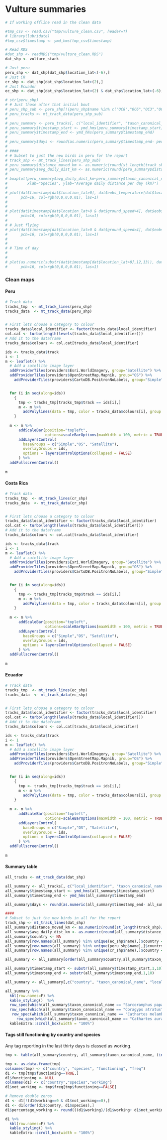
# Vulture summaries

```r
# If working offline read in the clean data

#tmp_csv <- read.csv("tmp/vulture_clean.csv", header=T)
# library(lubridate)
#tmp_csv$timestamp <- ymd_hms(tmp_csv$timestamp)

# Read RDS
#dat_shp <- readRDS("tmp/vulture_clean.RDS")
dat_shp <- vulture_stack

# Just peru
peru_shp <- dat_shp[dat_shp$location_lat<(-6),]
# Just CR
cr_shp <- dat_shp[dat_shp$location_lat>(2),]
# Just Ecuador
ec_shp <- dat_shp[dat_shp$location_lat<(2) & dat_shp$location_lat>(-6),]

# str(peru_shp)
# # Just those after that initial bout
# peru_shp_sub <- peru_shp[!(peru_shp$name %in% c("OC8","OC6","OC3","OC4","OC5","OC7","OC9","OC2","OC1","OC10")),]
# peru_tracks <- mt_track_data(peru_shp_sub)
# 
# peru_summary <- peru_tracks[, c("local_identifier", "taxon_canonical_name", "timestamp_start", "timestamp_end", "number_of_events")]
# peru_summary$timestamp_start <- ymd_hms(peru_summary$timestamp_start)
# peru_summary$timestamp_end <- ymd_hms(peru_summary$timestamp_end)
# 
# peru_summary$days <- round(as.numeric(peru_summary$timestamp_end- peru_summary$timestamp_start)/24,0)
# 
# ####
# # Subset to just the new birds in peru for the report
# track_shp <- mt_track_lines(peru_shp_sub)
# peru_summary$distance_moved_km <- as.numeric(round(st_length(track_shp)/1000,1))
# peru_summary$avg_daily_dist_km <- as.numeric(round(peru_summary$distance_moved_km/ peru_summary$days,1))
# 
# boxplot(peru_summary$avg_daily_dist_km~peru_summary$taxon_canonical_name, las=1, 
#         xlab="Species", ylab="Average daily distance per day (km)")
# 
# plot(dat$timestamp[dat$location_lat>0], dat$eobs_temperature[dat$location_lat>0],
#      pch=16, col=rgb(0,0,0,0.01), las=1)
# 
# 
# plot(dat$timestamp[dat$location_lat>0 & dat$ground_speed>4], dat$eobs_temperature[dat$location_lat>0 & dat$ground_speed>4],
#      pch=16, col=rgb(0,0,0,0.01), las=1)
# 
# # Just flying
# plot(dat$timestamp[dat$location_lat>0 & dat$ground_speed>4], dat$eobs_temperature[dat$location_lat>0 & dat$ground_speed>4],
#      pch=16, col=rgb(0,0,0,0.01), las=1)
# 
# 
# # Time of day
# 
# 
# plot(as.numeric(substr(dat$timestamp[dat$location_lat>0],12,13)), dat$eobs_temperature[dat$location_lat>0],
#      pch=16, col=rgb(0,0,0,0.01), las=1)


```

### Clean maps

#### Peru

```r

# Track data
tracks_tmp  <- mt_track_lines(peru_shp)
tracks_data  <- mt_track_data(peru_shp)


# First lets choose a category to colour
tracks_data$local_identifier <- factor(tracks_data$local_identifier)
col.cat <- turbo(length(levels(tracks_data$local_identifier)))
# Add it to the dataframe
tracks_data$colours <- col.cat[tracks_data$local_identifier]

ids <- tracks_data$track
i <- 1
m <- leaflet() %>%
  # Add a satellite image layer
  addProviderTiles(providers$Esri.WorldImagery, group="Satellite") %>%
  addProviderTiles(providers$OpenStreetMap.Mapnik, group="OS") %>%  
    addProviderTiles(providers$CartoDB.PositronNoLabels, group="Simple")


  for (i in seq(along=ids))
    {
      tmp <- tracks_tmp[tracks_tmp$track == ids[i],]
      m <- m %>%
        addPolylines(data = tmp, color = tracks_data$colours[i], group = ids[i], weight=0.5,opacity=0.5)  
    }
    
  m <- m %>%
      addScaleBar(position="topleft", 
                  options=scaleBarOptions(maxWidth = 100, metric = TRUE, imperial = FALSE, updateWhenIdle = TRUE)) %>%
      addLayersControl(
        baseGroups = c("Simple","OS", "Satellite"),
        overlayGroups = ids,
        options = layersControlOptions(collapsed = FALSE)
      ) %>%
  addFullscreenControl()
  
m 


```

#### Costa Rica

```r

# Track data
tracks_tmp  <- mt_track_lines(cr_shp)
tracks_data  <- mt_track_data(cr_shp)


# First lets choose a category to colour
tracks_data$local_identifier <- factor(tracks_data$local_identifier)
col.cat <- turbo(length(levels(tracks_data$local_identifier)))
# Add it to the dataframe
tracks_data$colours <- col.cat[tracks_data$local_identifier]

ids <- tracks_data$track
i <- 1
m <- leaflet() %>%
  # Add a satellite image layer
  addProviderTiles(providers$Esri.WorldImagery, group="Satellite") %>%
  addProviderTiles(providers$OpenStreetMap.Mapnik, group="OS") %>%  
    addProviderTiles(providers$CartoDB.PositronNoLabels, group="Simple")


  for (i in seq(along=ids))
    {
      tmp <- tracks_tmp[tracks_tmp$track == ids[i],]
      m <- m %>%
        addPolylines(data = tmp, color = tracks_data$colours[i], group = ids[i], weight=0.5,opacity=0.5)  
    }
    
  m <- m %>%
      addScaleBar(position="topleft", 
                  options=scaleBarOptions(maxWidth = 100, metric = TRUE, imperial = FALSE, updateWhenIdle = TRUE)) %>%
      addLayersControl(
        baseGroups = c("Simple","OS", "Satellite"),
        overlayGroups = ids,
        options = layersControlOptions(collapsed = FALSE)
      ) %>%
  addFullscreenControl()
  
m 

```

#### Ecuador

```r

# Track data
tracks_tmp  <- mt_track_lines(ec_shp)
tracks_data  <- mt_track_data(ec_shp)


# First lets choose a category to colour
tracks_data$local_identifier <- factor(tracks_data$local_identifier)
col.cat <- turbo(length(levels(tracks_data$local_identifier)))
# Add it to the dataframe
tracks_data$colours <- col.cat[tracks_data$local_identifier]

ids <- tracks_data$track
i <- 1
m <- leaflet() %>%
  # Add a satellite image layer
  addProviderTiles(providers$Esri.WorldImagery, group="Satellite") %>%
  addProviderTiles(providers$OpenStreetMap.Mapnik, group="OS") %>%  
    addProviderTiles(providers$CartoDB.PositronNoLabels, group="Simple")


  for (i in seq(along=ids))
    {
      tmp <- tracks_tmp[tracks_tmp$track == ids[i],]
      m <- m %>%
        addPolylines(data = tmp, color = tracks_data$colours[i], group = ids[i], weight=0.5,opacity=0.5)  
    }
   
  m <- m %>%
      addScaleBar(position="topleft", 
                  options=scaleBarOptions(maxWidth = 100, metric = TRUE, imperial = FALSE, updateWhenIdle = TRUE)) %>%
      addLayersControl(
        baseGroups = c("Simple","OS", "Satellite"),
        overlayGroups = ids,
        options = layersControlOptions(collapsed = FALSE)
      ) %>%
  addFullscreenControl()
  
m 

```

#### Summary table

```r
all_tracks <- mt_track_data(dat_shp)

all_summary <- all_tracks[, c("local_identifier", "taxon_canonical_name", "timestamp_start", "timestamp_end", "number_of_events")]
all_summary$timestamp_start <- ymd_hms(all_summary$timestamp_start)
all_summary$timestamp_end <- ymd_hms(all_summary$timestamp_end)

all_summary$days <- round(as.numeric(all_summary$timestamp_end- all_summary$timestamp_start)/24,0)

####
# Subset to just the new birds in all for the report
track_shp <- mt_track_lines(dat_shp)
all_summary$distance_moved_km <- as.numeric(round(st_length(track_shp)/1000,1))
all_summary$avg_daily_dist_km <- as.numeric(round(all_summary$distance_moved_km/ all_summary$days,1))
all_summary$country <- NA
all_summary[row.names(all_summary) %in% unique(ec_shp$name),]$country <- "Ecuador"
all_summary[row.names(all_summary) %in% unique(peru_shp$name),]$country <- "Peru"
all_summary[row.names(all_summary) %in% unique(cr_shp$name),]$country <- "Costa Rica"

all_summary <- all_summary[order(all_summary$country,all_summary$taxon_canonical_name,  all_summary$days, decreasing = T),]

all_summary$timestamp_start <- substr(all_summary$timestamp_start,1,10)
all_summary$timestamp_end <- substr(all_summary$timestamp_end,1,10)

all_summary <- all_summary[,c("country", "taxon_canonical_name", "local_identifier", "days", "timestamp_start",	"timestamp_end",	"number_of_events", "distance_moved_km",	"avg_daily_dist_km")]
```

```r

all_summary %>%
  kbl(row.names=F) %>%
  kable_styling()  %>%
  row_spec(which(all_summary$taxon_canonical_name == "Sarcoramphus papa"), background = "#c994c7bb")%>%
  row_spec(which(all_summary$taxon_canonical_name == "Coragyps atratus"), background = "#bdbdbd")  %>%
   row_spec(which(all_summary$taxon_canonical_name == "Cathartes melambrotus"), background = "#ffeda0")  %>%
     row_spec(which(all_summary$taxon_canonical_name == "Cathartes aura"), background = "#fc9272")  %>%
  kableExtra::scroll_box(width = "100%") 

```

#### Tags still functioning by country and species

Any tag reporting in the last thirty days is classed as working. 


```r
tmp <- table(all_summary$country, all_summary$taxon_canonical_name, (interval(ymd_hms(paste(all_summary$timestamp_end, "00:00:00")), Sys.time()) %/% days(1))<30)

tmp <- as.data.frame(tmp)
colnames(tmp) <- c("country", "species", "functioning", "freq")
d1 <- tmp[tmp$functioning==TRUE,]
d1$functioning <- NULL
colnames(d1) <- c("country","species","working")
d1$not_working <- tmp$freq[tmp$functioning==FALSE]

# Remove double zeros
d1 <- d1[!(d1$working==0 & d1$not_working==0),]
d1 <- d1[order(d1$country, d1$species),]
d1$percentage_working <- round(((d1$working)/(d1$working+ d1$not_working)*100),1)

d1 %>%
  kbl(row.names=F) %>%
  kable_styling() %>%
  kableExtra::scroll_box(width = "100%") 

```







